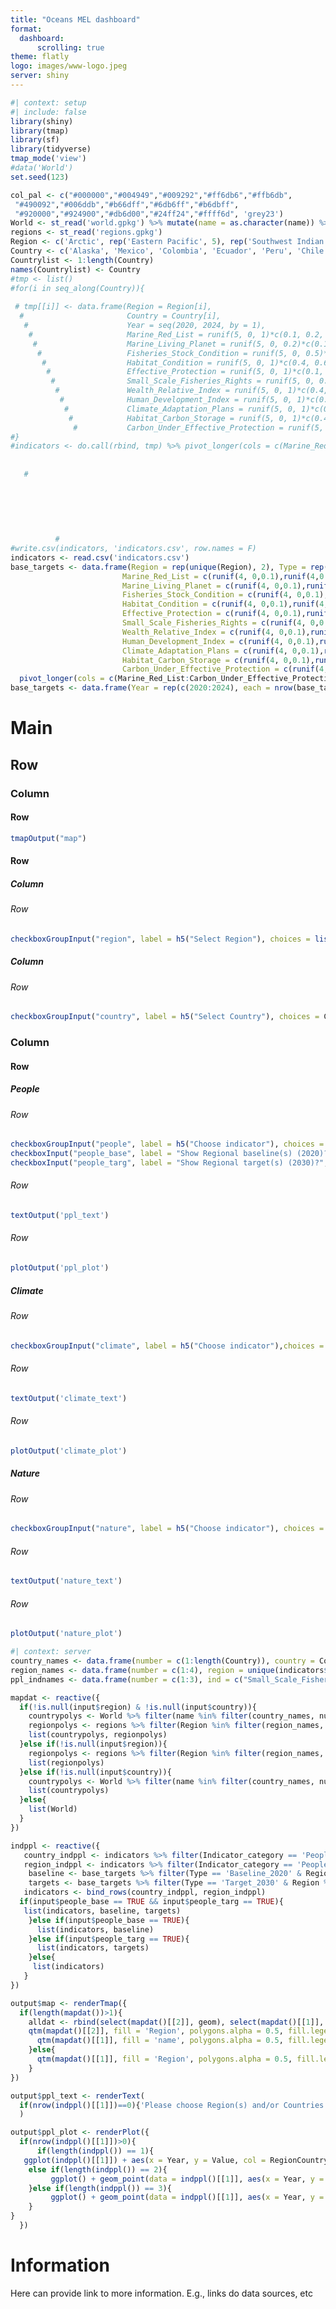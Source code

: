 ```yaml
---
title: "Oceans MEL dashboard"
format: 
  dashboard:
      scrolling: true
theme: flatly
logo: images/www-logo.jpeg
server: shiny
---
```


```r
#| context: setup
#| include: false
library(shiny)
library(tmap)
library(sf)
library(tidyverse)
tmap_mode('view')
#data('World')
set.seed(123)

col_pal <- c("#000000","#004949","#009292","#ff6db6","#ffb6db",
 "#490092","#006ddb","#b66dff","#6db6ff","#b6dbff",
 "#920000","#924900","#db6d00","#24ff24","#ffff6d", 'grey23')
World <- st_read('world.gpkg') %>% mutate(name = as.character(name)) %>% mutate(name = ifelse(name == 'United States', 'Alaska', name)) %>% filter(name != 'Antarctica')
regions <- st_read('regions.gpkg')
Region <- c('Arctic', rep('Eastern Pacific', 5), rep('Southwest Indian Ocean', 3), rep('Western Pacific',3))
Country <- c('Alaska', 'Mexico', 'Colombia', 'Ecuador', 'Peru', 'Chile', 'Madagascar', 'Mozambique', 'Tanzania', 'Papua New Guinea', 'Indonesia', 'Fiji')
Countrylist <- 1:length(Country)
names(Countrylist) <- Country
#tmp <- list()
#for(i in seq_along(Country)){
  
 # tmp[[i]] <- data.frame(Region = Region[i], 
  #                       Country = Country[i],
   #                      Year = seq(2020, 2024, by = 1),
    #                     Marine_Red_List = runif(5, 0, 1)*c(0.1, 0.2, 0.5, 0.8),
     #                    Marine_Living_Planet = runif(5, 0, 0.2)*c(0.1, 0.6, 0.5, 0.8),
      #                   Fisheries_Stock_Condition = runif(5, 0, 0.5)*c(0.4, 0.6, 0.5, 0.2),
       #                  Habitat_Condition = runif(5, 0, 1)*c(0.4, 0.6, 0.5, 0.2),
        #                 Effective_Protection = runif(5, 0, 1)*c(0.1, 0.6, 1, 1),
         #                Small_Scale_Fisheries_Rights = runif(5, 0, 0.2)*c(0.1, 0.6, 0.5, 0.8),
          #               Wealth_Relative_Index = runif(5, 0, 1)*c(0.4, 0.6, 0.5, 0.2),
           #              Human_Development_Index = runif(5, 0, 1)*c(0.4, 0.6, 0.5, 0.2),
            #             Climate_Adaptation_Plans = runif(5, 0, 1)*c(0.4, 0.6, 0.5, 0.2),
             #            Habitat_Carbon_Storage = runif(5, 0, 1)*c(0.4, 0.6, 0.5, 0.2),
              #           Carbon_Under_Effective_Protection = runif(5, 0, 1)*c(0.4, 0.6, 0.5, 0.2))
#}
#indicators <- do.call(rbind, tmp) %>% pivot_longer(cols = c(Marine_Red_List:Carbon_Under_Effective_Protection), names_to = 'Indicator', values_to = 'Value') %>% mutate(Indicator_category = case_when(Indicator == 'Marine_Red_List' ~ 'Nature',
                                                                                                                     #                                                                                  Indicator == 'Marine_Living_Planet' ~ 'Nature',
                                                                                                                      #                                                                                  Indicator == 'Fisheries_Stock_Condition' ~ 'Nature',
   #                                                                                                                                                                                                    Indicator == 'Habitat_Condition' ~ 'Nature',
                                                                                                                        #                                                                               Indicator == 'Effective_Protection' ~ 'Nature',
                                                                                                                         #                                                                              Indicator == 'Small_Scale_Fisheries_Rights' ~ 'People',
                                                                                                                          #                                                                             Indicator == 'Wealth_Relative_Index' ~ 'People',
                                                                                                                           #                                                                            Indicator == 'Human_Development_Index' ~ 'People',
                                                                                                                            #                                                                           Indicator == 'Climate_Adaptation_Plans' ~ 'Climate',
                                                                                                                             #                                                                          Indicator == 'Habitat_Carbon_Storage' ~ 'Climate',
          #                                                                                                                                                                                             Indicator == 'Carbon_Under_Effective_Protection' ~ 'Climate'))
#write.csv(indicators, 'indicators.csv', row.names = F)
indicators <- read.csv('indicators.csv')
base_targets <- data.frame(Region = rep(unique(Region), 2), Type = rep(c('Baseline_2020', 'Target_2030'), each = 4),
                         Marine_Red_List = c(runif(4, 0,0.1),runif(4,0.8,1)),
                         Marine_Living_Planet = c(runif(4, 0,0.1),runif(4,0.8,1)),
                         Fisheries_Stock_Condition = c(runif(4, 0,0.1),runif(4,0.8,1)),
                         Habitat_Condition = c(runif(4, 0,0.1),runif(4,0.8,1)),
                         Effective_Protection = c(runif(4, 0,0.1),runif(4,0.8,1)),
                         Small_Scale_Fisheries_Rights = c(runif(4, 0,0.1),runif(4,0.8,1)),
                         Wealth_Relative_Index = c(runif(4, 0,0.1),runif(4,0.8,1)),
                         Human_Development_Index = c(runif(4, 0,0.1),runif(4,0.8,1)),
                         Climate_Adaptation_Plans = c(runif(4, 0,0.1),runif(4,0.8,1)),
                         Habitat_Carbon_Storage = c(runif(4, 0,0.1),runif(4,0.8,1)),
                         Carbon_Under_Effective_Protection = c(runif(4, 0,0.1),runif(4,0.8,1))) %>% 
  pivot_longer(cols = c(Marine_Red_List:Carbon_Under_Effective_Protection), names_to = 'Indicator', values_to = 'Value')
base_targets <- data.frame(Year = rep(c(2020:2024), each = nrow(base_targets)), base_targets)
```

# Main

## Row

### Column

#### Row {height=60%}
```r
tmapOutput("map")
```

#### Row 
##### Column
###### Row {.toolbar}
```r
checkboxGroupInput("region", label = h5("Select Region"), choices = list("Arctic" = 1, "Eastern Pacific" = 2, "South-west Indian Ocean" = 3, "Western Pacific" = 4), selected = NULL)
```

##### Column
###### Row {.toolbar}
```r
checkboxGroupInput("country", label = h5("Select Country"), choices = Countrylist, selected = NULL)
```

### Column

#### Row {.tabset}

##### People
###### Row {.toolbar height=20%}
```r
checkboxGroupInput("people", label = h5("Choose indicator"), choices = list("Small Scale Fisheries Rights" = 1, "Wealth Relative Index" = 2, "Human Development Index" = 3), selected = NULL)
checkboxInput("people_base", label = "Show Regional baseline(s) (2020)?", value = FALSE)
checkboxInput("people_targ", label = "Show Regional target(s) (2030)?", value = FALSE)
```
###### Row {height=10%}
```r
textOutput('ppl_text')
```
###### Row
```r
plotOutput('ppl_plot')
```

##### Climate
###### Row {.toolbar height=20%}
```r
checkboxGroupInput("climate", label = h5("Choose indicator"),choices = list("Climate Change Adaptation Plans" = 1, "Habitat Carbon Storage" = 2, "Carbon Under Effective Protection" = 3), selected = NULL)
```
###### Row {height=10%}
```r
textOutput('climate_text')
```
###### Row
```r
plotOutput('climate_plot')
```

##### Nature
###### Row {.toolbar height=20%}
```r
checkboxGroupInput("nature", label = h5("Choose indicator"), choices = list("Marine Red List Index" = 1, "Marine Living Planet Index" = 2, "Fisheries Stock Condition" = 3, "Habitat Condition" = 4, "Effective Protection" = 5), selected = NULL)
```
###### Row {height=10%}
```r
textOutput('nature_text')
```
###### Row
```r
plotOutput('nature_plot')
```

```r
#| context: server
country_names <- data.frame(number = c(1:length(Country)), country = Country)
region_names <- data.frame(number = c(1:4), region = unique(indicators$Region))
ppl_indnames <- data.frame(number = c(1:3), ind = c("Small_Scale_Fisheries_Rights", "Wealth_Relative_Index", "Human_Development_Index"))

mapdat <- reactive({
  if(!is.null(input$region) & !is.null(input$country)){
    countrypolys <- World %>% filter(name %in% filter(country_names, number %in% c(input$country))$country)
    regionpolys <- regions %>% filter(Region %in% filter(region_names, number %in% c(input$region))$region)
    list(countrypolys, regionpolys)
  }else if(!is.null(input$region)){
    regionpolys <- regions %>% filter(Region %in% filter(region_names, number %in% c(input$region))$region)
    list(regionpolys)
  }else if(!is.null(input$country)){
    countrypolys <- World %>% filter(name %in% filter(country_names, number %in% c(input$country))$country)
    list(countrypolys)
  }else{
    list(World)
  }
})

indppl <- reactive({
   country_indppl <- indicators %>% filter(Indicator_category == 'People' & Country %in% filter(country_names, number %in% c(input$country))$country & Indicator %in% filter(ppl_indnames, number %in% c(input$people))$ind) %>% mutate(RegionCountry = Country)
   region_indppl <- indicators %>% filter(Indicator_category == 'People' & Region %in% filter(region_names, number %in% c(input$region))$region & Indicator %in% filter(ppl_indnames, number %in% c(input$people))$ind) %>% mutate(RegionCountry = Region)
    baseline <- base_targets %>% filter(Type == 'Baseline_2020' & Region %in% filter(region_names, number %in% c(input$region))$region & Indicator %in% filter(ppl_indnames, number %in% c(input$people))$ind)
    targets <- base_targets %>% filter(Type == 'Target_2030' & Region %in% filter(region_names, number %in% c(input$region))$region & Indicator %in% filter(ppl_indnames, number %in% c(input$people))$ind)
   indicators <- bind_rows(country_indppl, region_indppl)
  if(input$people_base == TRUE && input$people_targ == TRUE){
   list(indicators, baseline, targets)
    }else if(input$people_base == TRUE){
      list(indicators, baseline)
    }else if(input$people_targ == TRUE){
      list(indicators, targets)
    }else{
     list(indicators)
   }
})

output$map <- renderTmap({
  if(length(mapdat())>1){
    alldat <- rbind(select(mapdat()[[2]], geom), select(mapdat()[[1]], geom))
    qtm(mapdat()[[2]], fill = 'Region', polygons.alpha = 0.5, fill.legend.show = F, bbox = st_bbox(alldat)) + qtm(mapdat()[[1]], fill = 'name', polygons.alpha = 0.5, fill.legend.show = F, bbox = st_bbox(alldat))}else if(ncol(mapdat()[[1]])>2){
      qtm(mapdat()[[1]], fill = 'name', polygons.alpha = 0.5, fill.legend.show = F)
    }else{
      qtm(mapdat()[[1]], fill = 'Region', polygons.alpha = 0.5, fill.legend.show = F)
    }
})

output$ppl_text <- renderText(
  if(nrow(indppl()[[1]])==0){'Please choose Region(s) and/or Countries (left panels), and then indicator trends (above) to display'}
  )

output$ppl_plot <- renderPlot({
  if(nrow(indppl()[[1]])>0){
      if(length(indppl()) == 1){
   ggplot(indppl()[[1]]) + aes(x = Year, y = Value, col = RegionCountry) + geom_point() + geom_smooth() + facet_wrap(~Indicator, ncol = 1, scales = 'free') + ylab('Standardised indicator value') + xlab('Year') + scale_color_manual(values = col_pal) + theme_classic() + theme(text = element_text(size = 20), legend.title = element_blank())}
    else if(length(indppl()) == 2){
         ggplot() + geom_point(data = indppl()[[1]], aes(x = Year, y = Value, col = RegionCountry)) + geom_smooth(data = indppl()[[1]], aes(x = Year, y = Value, col = RegionCountry)) + geom_line(data = indppl()[[2]], aes(x = Year, y = Value, col = Region), size = 2, alpha = 0.5, linetype = 'dashed') + facet_wrap(~Indicator, ncol = 1, scales = 'free') + ylab('Standardised indicator value') + xlab('Year') + scale_color_manual(values = col_pal) + theme_classic() + theme(text = element_text(size = 20), legend.title = element_blank())
    }else if(length(indppl()) == 3){
         ggplot() + geom_point(data = indppl()[[1]], aes(x = Year, y = Value, col = RegionCountry)) + geom_smooth(data = indppl()[[1]], aes(x = Year, y = Value, col = RegionCountry)) + geom_line(data = indppl()[[2]], aes(x = Year, y = Value, col = Region), size = 2, alpha = 0.5, linetype = 'dashed') + geom_line(data = indppl()[[3]], aes(x = Year, y = Value, col = Region), size = 2, alpha = 0.5, linetype = 'dashed') + facet_wrap(~Indicator, ncol = 1, scales = 'free') + ylab('Standardised indicator value') + xlab('Year') + scale_color_manual(values = col_pal) + theme_classic() + theme(text = element_text(size = 20), legend.title = element_blank())
    }
}
  })
```

# Information

Here can provide link to more information. E.g., links do data sources, etc
